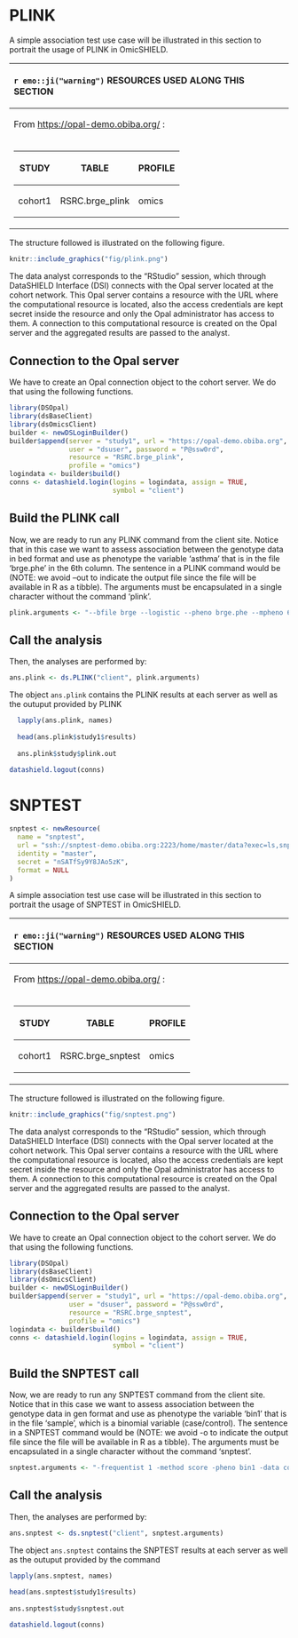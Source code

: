 # PLINK

A simple association test use case will be illustrated in this section to portrait the usage of PLINK in OmicSHIELD.

<table><colgroup><col style="width: 100%" /></colgroup><thead><tr class="header"><th style="text-align: left;"><p>`r emo::ji("warning")` RESOURCES USED ALONG THIS SECTION</p></th></tr></thead><tbody><tr class="odd"><td style="text-align: left;"><p>From <a href="https://opal-demo.obiba.org/">https://opal-demo.obiba.org/</a> :</p></td></tr><tr class="even"><td style="text-align: left;"><table><thead><tr class="header"><th><p>STUDY</p></th><th><p>TABLE</p></th><th><p>PROFILE</p></th></tr></thead><tbody><tr class="odd"><td><p>cohort1</p></td><td><p>RSRC.brge_plink</p></td><td><p>omics</p></td></tr><tr
</tbody></table></td></tr></tbody></table>

The structure followed is illustrated on the following figure.

```r
knitr::include_graphics("fig/plink.png")
```

The data analyst corresponds to the "RStudio" session, which through DataSHIELD Interface (DSI) connects with the Opal server located at the cohort network. This Opal server contains a resource with the URL where the computational resource is located, also the access credentials are kept secret inside the resource and only the Opal administrator has access to them. A connection to this computational resource is created on the Opal server and the aggregated results are passed to the analyst.

## Connection to the Opal server

We have to create an Opal connection object to the cohort server. We do that using the following functions.

```r
library(DSOpal)
library(dsBaseClient)
library(dsOmicsClient)
builder <- newDSLoginBuilder()
builder$append(server = "study1", url = "https://opal-demo.obiba.org",
               user = "dsuser", password = "P@ssw0rd",
               resource = "RSRC.brge_plink",
               profile = "omics")
logindata <- builder$build()
conns <- datashield.login(logins = logindata, assign = TRUE,
                          symbol = "client")
```

## Build the PLINK call

Now, we are ready to run any PLINK command from the client site. Notice that in this case we want to assess association between the genotype data in bed format and use as phenotype the variable 'asthma' that is in the file 'brge.phe' in the 6th column. The sentence in a PLINK command would be (NOTE: we avoid --out to indicate the output file since the file will be available in R as a tibble). The arguments must be encapsulated in a single character without the command 'plink'.

```r
plink.arguments <- "--bfile brge --logistic --pheno brge.phe --mpheno 6 --covar brge.phe --covar-name gender,age"
```

## Call the analysis

Then, the analyses are performed by:

```r
ans.plink <- ds.PLINK("client", plink.arguments)
```

The object `ans.plink` contains the PLINK results at each server as well as the outuput provided by PLINK

```r
  lapply(ans.plink, names)
  
  head(ans.plink$study1$results)
  
  ans.plink$study$plink.out
```

```r
datashield.logout(conns)
```

# SNPTEST

```r
snptest <- newResource(
  name = "snptest",
  url = "ssh://snptest-demo.obiba.org:2223/home/master/data?exec=ls,snptest",
  identity = "master",
  secret = "nSATfSy9Y8JAo5zK",
  format = NULL
)
```


A simple association test use case will be illustrated in this section to portrait the usage of SNPTEST in OmicSHIELD.

<table><colgroup><col style="width: 100%" /></colgroup><thead><tr class="header"><th style="text-align: left;"><p>`r emo::ji("warning")` RESOURCES USED ALONG THIS SECTION</p></th></tr></thead><tbody><tr class="odd"><td style="text-align: left;"><p>From <a href="https://opal-demo.obiba.org/">https://opal-demo.obiba.org/</a> :</p></td></tr><tr class="even"><td style="text-align: left;"><table><thead><tr class="header"><th><p>STUDY</p></th><th><p>TABLE</p></th><th><p>PROFILE</p></th></tr></thead><tbody><tr class="odd"><td><p>cohort1</p></td><td><p>RSRC.brge_snptest</p></td><td><p>omics</p></td></tr><tr
</tbody></table></td></tr></tbody></table>

The structure followed is illustrated on the following figure.

```r
knitr::include_graphics("fig/snptest.png")
```

The data analyst corresponds to the "RStudio" session, which through DataSHIELD Interface (DSI) connects with the Opal server located at the cohort network. This Opal server contains a resource with the URL where the computational resource is located, also the access credentials are kept secret inside the resource and only the Opal administrator has access to them. A connection to this computational resource is created on the Opal server and the aggregated results are passed to the analyst.

## Connection to the Opal server

We have to create an Opal connection object to the cohort server. We do that using the following functions.

```r
library(DSOpal)
library(dsBaseClient)
library(dsOmicsClient)
builder <- newDSLoginBuilder()
builder$append(server = "study1", url = "https://opal-demo.obiba.org",
               user = "dsuser", password = "P@ssw0rd",
               resource = "RSRC.brge_snptest",
               profile = "omics")
logindata <- builder$build()
conns <- datashield.login(logins = logindata, assign = TRUE,
                          symbol = "client")
```

## Build the SNPTEST call

Now, we are ready to run any SNPTEST command from the client site. Notice that in this case we want to assess association between the genotype data in gen format and use as phenotype the variable 'bin1' that is in the file 'sample', which is a binomial variable (case/control). The sentence in a SNPTEST command would be (NOTE: we avoid -o to indicate the output file since the file will be available in R as a tibble). The arguments must be encapsulated in a single character without the command 'snptest'.

```r
snptest.arguments <- "-frequentist 1 -method score -pheno bin1 -data cohort1.gen cohort1.sample cohort2.gen cohort2.sample"
```

## Call the analysis

Then, the analyses are performed by:

```r
ans.snptest <- ds.snptest("client", snptest.arguments)
```

The object `ans.snptest` contains the SNPTEST results at each server as well as the outuput provided by the command

```r
lapply(ans.snptest, names)
  
head(ans.snptest$study1$results)
  
ans.snptest$study$snptest.out
```

```r
datashield.logout(conns)
```
